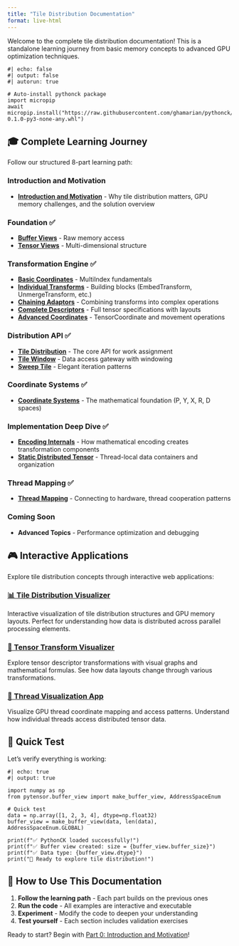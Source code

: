```yaml
---
title: "Tile Distribution Documentation"
format: live-html
---
```


Welcome to the complete tile distribution documentation! This is a standalone learning journey from basic memory concepts to advanced GPU optimization techniques.

```pyodide
#| echo: false
#| output: false
#| autorun: true

# Auto-install pythonck package
import micropip
await micropip.install("https://raw.githubusercontent.com/ghamarian/pythonck/master/documentation/pythonck-0.1.0-py3-none-any.whl")
```

## 🎓 **Complete Learning Journey**

Follow our structured 8-part learning path:

### **Introduction and Motivation**
- **[Introduction and Motivation](concepts/00_introduction_motivation.qmd)** - Why tile distribution matters, GPU memory challenges, and the solution overview

### **Foundation** ✅
- **[Buffer Views](concepts/01_buffer_view.qmd)** - Raw memory access
- **[Tensor Views](concepts/01_tensor_view.qmd)** - Multi-dimensional structure

### **Transformation Engine** ✅
- **[Basic Coordinates](concepts/02_tensor_coordinates.qmd)** - MultiIndex fundamentals
- **[Individual Transforms](concepts/02_transforms.qmd)** - Building blocks (EmbedTransform, UnmergeTransform, etc.)
- **[Chaining Adaptors](concepts/02_adaptors.qmd)** - Combining transforms into complex operations
- **[Complete Descriptors](concepts/02_descriptors.qmd)** - Full tensor specifications with layouts
- **[Advanced Coordinates](concepts/02_coordinate_movement.qmd)** - TensorCoordinate and movement operations

### **Distribution API** ✅
- **[Tile Distribution](concepts/03_tile_distribution.qmd)** - The core API for work assignment
- **[Tile Window](concepts/03_tile_window.qmd)** - Data access gateway with windowing
- **[Sweep Tile](concepts/03_sweep_tile.qmd)** - Elegant iteration patterns

### **Coordinate Systems** ✅
- **[Coordinate Systems](concepts/04_coordinate_systems.qmd)** - The mathematical foundation (P, Y, X, R, D spaces)

### **Implementation Deep Dive** ✅
- **[Encoding Internals](concepts/05_encoding_internals.qmd)** - How mathematical encoding creates transformation components
- **[Static Distributed Tensor](concepts/05_static_distributed_tensor.qmd)** - Thread-local data containers and organization

### **Thread Mapping** ✅
- **[Thread Mapping](concepts/06_thread_mapping.qmd)** - Connecting to hardware, thread cooperation patterns

### **Coming Soon**
- **Advanced Topics** - Performance optimization and debugging

## 🎮 **Interactive Applications**

Explore tile distribution concepts through interactive web applications:

### **[📊 Tile Distribution Visualizer](../app.py)**
Interactive visualization of tile distribution structures and GPU memory layouts. Perfect for understanding how data is distributed across parallel processing elements.

### **[🔄 Tensor Transform Visualizer](../tensor_transform_app.py)**  
Explore tensor descriptor transformations with visual graphs and mathematical formulas. See how data layouts change through various transformations.

### **[🧵 Thread Visualization App](../thread_visualization_app.py)**
Visualize GPU thread coordinate mapping and access patterns. Understand how individual threads access distributed tensor data.

## 🚀 **Quick Test**

Let's verify everything is working:

```pyodide
#| echo: true
#| output: true

import numpy as np
from pytensor.buffer_view import make_buffer_view, AddressSpaceEnum

# Quick test
data = np.array([1, 2, 3, 4], dtype=np.float32)
buffer_view = make_buffer_view(data, len(data), AddressSpaceEnum.GLOBAL)

print(f"✅ PythonCK loaded successfully!")
print(f"✅ Buffer view created: size = {buffer_view.buffer_size}")
print(f"✅ Data type: {buffer_view.dtype}")
print("🎉 Ready to explore tile distribution!")
```

## 📖 **How to Use This Documentation**

1. **Follow the learning path** - Each part builds on the previous ones
2. **Run the code** - All examples are interactive and executable
3. **Experiment** - Modify the code to deepen your understanding
4. **Test yourself** - Each section includes validation exercises

Ready to start? Begin with [Part 0: Introduction and Motivation](concepts/00_introduction_motivation.qmd)! 